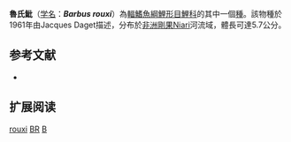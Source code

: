 {{Speciesbox 
| taxon = Barbus rouxi
| status = DD
| status_system = IUCN3.1
| authority = [[Daget|Daget]], 1961
| synonyms =  
}}

'''魯氏魮'''（[[学名|学名]]：'''''Barbus rouxi'''''）為[[輻鰭魚綱|輻鰭魚綱]][[鯉形目|鯉形目]][[鯉科|鯉科]]的其中一個[[種|種]]。該物種於1961年由Jacques Daget描述，分布於[[非洲|非洲]][[剛果|剛果]]Niari河流域，體長可達5.7公分。

== 参考文献 ==
*{{FishBase_species|genus=Barbus|species=rouxi|year=2011|month=12}}

== 扩展阅读 ==
{{refbegin}}
{{wikispecies-inline|Barbus rouxi|魯氏魮}}
{{refend}}
{{Taxonbar|from=Q2649498}}

[[Category:魮屬|rouxi]]
[[Category:IUCN红色名录数据缺乏物种|BR]]
[[Category:1961年描述的鱼类|B]]

{{魚類小作品}}